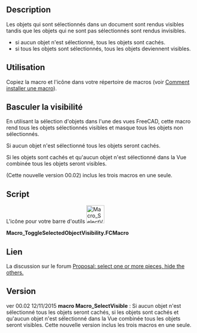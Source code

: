 <languages/>
{{Macro/fr
|Name=Toggle Visibility
|Icon=Macro SelectVisible.png
|Description=Bascule caché/affiché tous les objets non sélectionnés.<br />Les objets qui sont sélectionnés dans un document sont rendus visibles tandis que les objets qui ne sont pas sélectionnés sont rendus invisibles.<br />Si aucun objet n'est sélectionné alors tous les objets sont cachés.<br />Si tous les objets sont sélectionnés alors tous les objets sont rendus visibles.
|Author=Mario52
|Version=00.02
|Date=2015-11-12
|FCVersion=Toutes
|Download=[https://www.freecadweb.org/wiki/images/4/42/Macro_SelectVisible.png Icône de la barre d'outils]
|SeeAlso=[[Macro_Toggle_Visibility2_1-2/fr|Macro Toggle Visibility2 1-2]]<br>[[Macro_Toggle_Visibility2_2-2/fr|Macro Toggle Visibility2 2-2]]<br>[[Macro_VisibleAlls/fr|Macro VisibleAlls]]<br>[[Macro_HiddenAlls/fr|Macro HiddenAlls]]<br>[[Macro_If_Selected_Stay_If_Not_Then_Delete/fr|Macro If Selected Stay If Not Then Delete]]
}}

==Description==

Les objets qui sont sélectionnés dans un document sont rendus visibles tandis que les objets qui ne sont pas sélectionnés sont rendus invisibles.
* si aucun objet n'est sélectionné, tous les objets sont cachés.
* si tous les objets sont sélectionnés, tous les objets deviennent visibles.

<span id="How_To_Use"></span>
==Utilisation==

Copiez la macro et l'icône dans votre répertoire de macros (voir [[How_to_install_macros/fr|Comment installer une macro]]).

<span id="Toggle_Visibility"></span>
==Basculer la visibilité==

En utilisant la sélection d'objets dans l'une des vues FreeCAD, cette macro rend tous les objets sélectionnés visibles et masque tous les objets non sélectionnés.

Si aucun objet n'est sélectionné tous les objets seront cachés.

Si les objets sont cachés et qu'aucun objet n'est sélectionné dans la Vue combinée tous les objets seront visibles.

(Cette nouvelle version 00.02) inclus les trois macros en une seule.

==Script==

L'icône pour votre barre d'outils [[File:Macro SelectVisible.png|48px]]

'''Macro_ToggleSelectedObjectVisibility.FCMacro'''

{{MacroCode|code=

import FreeCAD
# Macro_ToggleSelectedObjectVisibility
__title__="Macro_ToggleSelectedObjectVisibility"
__author__ = "Mario52"
__url__     = "http://www.freecadweb.org/index-fr.html"
__version__ = "00.02"
__date__    = "12/11/2015"

try:
    compt = 0
    for ShapeNameObj in FreeCAD.ActiveDocument.Objects:                                   # list alls objet for test if alls hidden
        if (FreeCADGui.ActiveDocument.getObject(ShapeNameObj.Name).Visibility == False) and (Gui.Selection.isSelected(ShapeNameObj) == False):
            compt += 1                                                                    # if hidden : compt += 1
            #print "False : ",ShapeNameObj.Name
    if compt == len(FreeCAD.ActiveDocument.Objects):                                      # if (compt = Alls objects hidden) then Visibility = True
        for ShapeNameObj in FreeCAD.ActiveDocument.Objects:
            FreeCADGui.ActiveDocument.getObject(ShapeNameObj.Name).Visibility = True      # Visibility = True
            #print "True  : ",ShapeNameObj.Name
        compt = 0
    else :
        for ShapeNameObj in FreeCAD.ActiveDocument.Objects:                               # hidde objects not selecteds
            if Gui.Selection.isSelected(ShapeNameObj) == False:
                FreeCADGui.ActiveDocument.getObject(ShapeNameObj.Name).Visibility = False # if objects is not selected then Visibility = False (Hidden)
                #print "False : ",ShapeNameObj.Name
            else:
                FreeCADGui.ActiveDocument.getObject(ShapeNameObj.Name).Visibility = True  # if objects are hidden and selected then Visibility = True and hidden alls objects visibles
                #print "True  : ",ShapeNameObj.Name
except Exception:
    None
}}

<span id="Link"></span>
==Lien==

La discussion sur le forum [http://forum.freecadweb.org/viewtopic.php?f=8&t=13152 Proposal: select one or more pieces, hide the others.]

==Version==

ver 00.02 12/11/2015 '''macro Macro_SelectVisible''' : Si aucun objet n'est sélectionné tous les objets seront cachés, si les objets sont cachés et qu'aucun objet n'est sélectionné dans la Vue combinée tous les objets seront visibles. Cette nouvelle version inclus les trois macros en une seule.